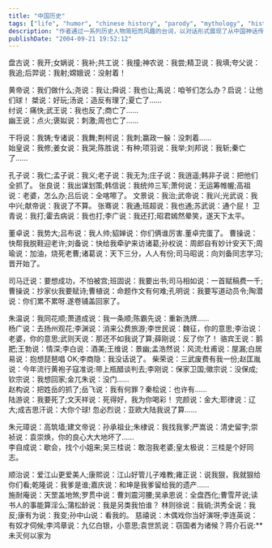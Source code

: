 ```yaml
---
title: "中国历史"
tags: ["life", "humor", "chinese history", "parody", "mythology", "historical figures", "satire", "culture"]
description: "作者通过一系列历史人物简短而风趣的台词，以对话形式展现了从中国神话传说到近代的历史发展脉络，以幽默诙谐的方式概括了数千年中国历史的重要事件和人物特点。"
publishDate: "2004-09-21 19:52:12"
---
```


盘古说：我开;女娲说：我补;共工说：我撞;神农说：我尝;精卫说：我填;夸父说：我追;后羿说：我射;嫦娥说：没射着！

黄帝说：我们做什么;尧说：我让;舜说：我也让;禹说：咱爷们怎么办？启说：让他们球！
桀说：好玩;汤说：造反有理了;夏亡了……  
纣说：痛快;武王说：我也反了;商亡了……  
幽王说：点火;褒姒说：刺激;周也亡了……

干将说：我铸;专诸说：我舞;荆柯说：我刺;赢政一躲：没刺着……  
始皇说：我修;姜女说：我哭;陈胜说：有种;项羽说：我举;刘邦说：我斩;秦亡了……  

孔子说：我仁;孟子说：我义;老子说：我无为;庄子说：我逍遥;韩非子说：把他们全抓了。
张良说：我出谋划策;韩信说：我统帅三军;萧何说：无运筹帷幄;高祖说：老婆，怎么办;吕后说：全喀嚓了。
文景说：我治;武帝说：我兴;光武说：我中兴;献帝说：我说了不算。
张骞说：我通;班超说：我也通;苏武说：通个屁！
卫青说：我打;霍去病说：我也打;李广说：我还打;昭君嫣然晕笑，遂天下太平。

董卓说：我势大;吕布说：我人帅;貂婵说：你们俩谁厉害.董卓完蛋了。
曹操说：快帮我脱鞋迎老许;刘备说：快给我牵驴来访诸葛;孙权说：周郎自有妙计安天下;周瑜说：加油，烧死老曹;诸葛说：天下三分，人人有份;司马昭说：向刘备同志学习;晋开始了。

司马迁说：要想成功，不怕被宫;班固说：我要出书;司马相如说：一首赋稿费一千;曹操说：抄家伙我要赋诗;曹植说：命题作文有何难;孔明说：我要写道动员令;陶潜说：你们累不累呀.遂卷铺盖回家了。

朱温说：我同花顺;萧道成说：我一条顺;陈霸先说：重新洗牌……  
杨广说：去扬州观花;李渊说：消来公费旅游;李世民说：魏征，你的意思;李治说：老婆，你的意思;武则天说：那还不如我说了算;薛刚说：反了你了！
骆宾王说：鹅肥;王勃说：情深;李白说：酒美;王维说：景幽;孟浩然说：风流;杜甫说：屋漏;白居易说：抱想琵琶唱 OK;李商隐：我没话说了。
柴荣说：三武废费有我一份;赵匡胤说：今年流行黄袍子寇准说:带上瓶醋谈判去;李刚说：保家卫国;徽宗说：没保成;钦宗说：我想回家;金兀朱说：没门……  
赵构说：把姓岳的抓了;岳飞说：我有何罪？秦桧说：也许有……  
陆游说：我要死了;文天祥说：死得好，我为你喝彩！
完颜说：金大;耶律说：辽大;成吉思汗说：大你个球! 忽必烈说：亚欧大陆我说了算……

朱元璋说：高筑墙;建文帝说：孙承祖业;朱棣说：我找我爹;严嵩说：清史留字;崇祯说：袁崇焕，你的良心大大地坏了……  
李自成说：歇会，找个小姐来;吴三桂说：敢泡我老婆;皇太极说：三桂是个好同志。

顺治说：爱江山更爱美人;康熙说：江山好管儿子难教;雍正说：说我狠，我就狠给你们看;乾隆说：我爹是谁;嘉庆说：和坤是我爹留给我的遗产……  
施耐庵说：天罡盖地煞;罗贯中说：曹刘震河腰;吴承恩说：全盘西化;曹雪芹说;读书人的事能算淫么;蒲松龄说：我是另类我怕谁？
林则徐说：我销;洪秀全说：我反;康有为说：我变;孙中山说：看我的。
慈禧说：木偶戏你当好演呀;李连英说：有奴才伺候;李鸿章说：九亿白银，小意思;袁世凯说：窃国者为诸候？蒋介石说:**未灭何以家为
